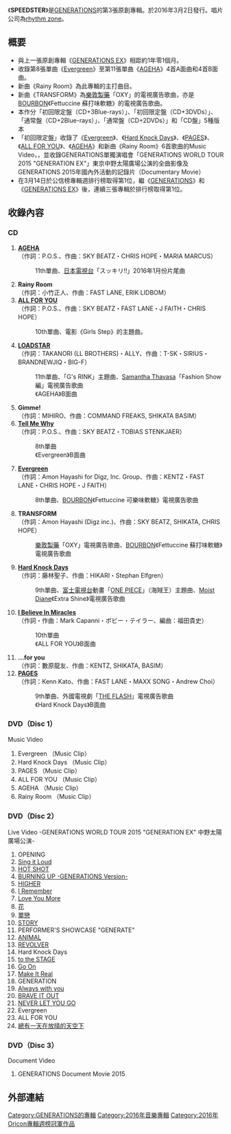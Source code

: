 {{unreferenced|time=2016-02-01T15:48:06+00:00}}
{{Infobox Album
| Name = SPEEDSTER
| Cover = Speedster chogouka sa8fx9 (1).jpg
| Artist = [[GENERATIONS_from_EXILE_TRIBE|GENERATIONS]]
| Type = 專輯
| Released = 2016年3月2日
| Recorded = 2015年－2016年
| Genre = [[J-POP|J-POP]]
| Length = 
| Label = [[rhythm_zone|rhythm zone]]
| Producer = 
| Certification  = * 金唱片（[[日本唱片協會|日本唱片協會]]）
| Chart position = * 週間最高排名第1位<small>（[[Oricon公信榜|Oricon]]）</small> 
* 2016年3月度月排名第6名（Oricon）
| Reviews = 
| Last album            = [[GENERATIONS_EX|GENERATIONS EX]]<br />2015年
| This album            = '''SPEEDSTER'''<br />2016年
| Next album            = [[沒有眼淚的小丑抬頭望着沒有太陽和月亮的天空|沒有眼淚的小丑抬頭望着沒有太陽和月亮的天空]]<br />2017年
| Misc           = {{Singles
 | Name          = SPEEDSTER
 | Type          = 錄音室專輯
 | Single 1      = [[Evergreen_(GENERATIONS單曲)|Evergreen]]
 | Single 1 date = 2015年5月13日
 | Single 2      = [[Hard_Knock_Days|Hard Knock Days]]
 | Single 2 date = 2015年8月12日
 | Single 3      = [[ALL_FOR_YOU_(GENERATIONS單曲)|ALL FOR YOU]]
 | Single 3 date = 2015年9月16日
 | Single 4      = [[AGEHA_(GENERATIONS單曲)|AGEHA]]
 | Single 4 date = 2016年1月27日
}}
}}
《'''SPEEDSTER'''》是[[GENERATIONS_from_EXILE_TRIBE|GENERATIONS]]的第3張原創專輯。於2016年3月2日發行。唱片公司為[[rhythm_zone|rhythm zone]]。

== 概要 ==
* 與上一張原創專輯《[[GENERATIONS_EX|GENERATIONS EX]]》相距約1年零1個月。
* 收錄第8張單曲《[[Evergreen_(GENERATIONS單曲)|Evergreen]]》至第11張單曲《[[AGEHA_(GENERATIONS單曲)|AGEHA]]》4首A面曲和4首B面曲。
* 新曲《Rainy Room》為此專輯的主打曲目。
* 新曲《TRANSFORM》為[[樂敦製藥|樂敦製藥]]「OXY」的電視廣告歌曲，亦是[[BOURBON|BOURBON]]《Fettuccine 蘇打味軟糖》的電視廣告歌曲。
* 本作分「初回限定盤（CD+3Blue-rays）」、「初回限定盤（CD+3DVDs）」、「通常盤（CD+2Blue-rays）」、「通常盤（CD+2DVDs）」和「CD盤」5種版本
* 「初回限定盤」收錄了《[[Evergreen_(GENERATIONS單曲)|Evergreen]]》、《[[Hard_Knock_Days|Hard Knock Days]]》、《[[Hard_Knock_Days|PAGES]]》、《[[ALL_FOR_YOU_(GENERATIONS單曲)|ALL FOR YOU]]》、《[[AGEHA_(GENERATIONS單曲)|AGEHA]]》和新曲《Rainy Room》6首歌曲的Music Video，，並收錄GENERATIONS單獨演唱會「GENERATIONS WORLD TOUR 2015 "GENERATION EX"」東京中野太陽廣場公演的全曲影像及GENERATIONS 2015年國內外活動的記錄片（Documentary Movie）
* 在3月14日於公信榜專輯週排行榜取得第1位，繼《[[GENERATIONS_(GENERATIONS專輯)|GENERATIONS]]》和《[[GENERATIONS_EX|GENERATIONS EX]]》後，連續三張專輯於排行榜取得第1位。

==收錄內容==
===CD===
#'''[[AGEHA_(GENERATIONS單曲)|AGEHA]]'''<br/>（作詞：P.O.S.、作曲：SKY BEATZ・CHRIS HOPE・MARIA MARCUS）
#:11th單曲、[[日本電視台|日本電視台]]「スッキリ!!」2016年1月份片尾曲
#'''Rainy Room'''<br/>（作詞：小竹正人、作曲：FAST LANE, ERIK LIDBOM）
#'''[[ALL_FOR_YOU_(GENERATIONS單曲)|ALL FOR YOU]]'''<br/>（作詞：P.O.S.、作曲：SKY BEATZ・FAST LANE・J FAITH・CHRIS HOPE）
#:10th單曲、電影《Girls Step》的主題曲。
#'''[[AGEHA_(GENERATIONS單曲)|LOADSTAR]]'''<br/>（作詞：TAKANORI (LL BROTHERS)・ALLY、作曲：T-SK・SIRIUS・BRANDNEWJIQ・BIG-F）
#:11th單曲、「G's RINK」主題曲、[[Samantha_Thavasa|Samantha Thavasa]]「Fashion Show編」電視廣告歌曲
#:《AGEHA》B面曲
#'''Gimme!'''<br/>（作詞：MIHIRO、作曲：COMMAND FREAKS, SHIKATA BASIM）
#'''[[Evergreen_(GENERATIONS單曲)|Tell Me Why]]'''<br/>（作詞：P.O.S.、作曲：SKY BEATZ・TOBIAS STENKJAER）
#:8th單曲
#:《Evergreen》B面曲
#'''[[Evergreen_(GENERATIONS單曲)|Evergreen]]'''<br/>（作詞：Amon Hayashi for Digz, Inc. Group、作曲：KENTZ・FAST LANE・CHRIS HOPE・J FAITH）
#:8th單曲、[[BOURBON|BOURBON]]《Fettuccine 可樂味軟糖》電視廣告歌曲
#'''TRANSFORM'''<br/>（作詞：Amon Hayashi (Digz inc.)、作曲：SKY BEATZ, SHIKATA, CHRIS HOPE）
#:[[樂敦製藥|樂敦製藥]]「OXY」電視廣告歌曲、[[BOURBON|BOURBON]]《Fettuccine 蘇打味軟糖》電視廣告歌曲
#'''[[Hard_Knock_Days|Hard Knock Days]]'''<br/>（作詞：藤林聖子、作曲：HIKARI・Stephan Elfgren）
#:9th單曲、[[富士電視台|富士電視台]]動畫「[[ONE_PIECE|ONE PIECE]]」（海賊王）主題曲、[[Moist_Diane|Moist Diane]]《Extra Shine》電視廣告歌曲
#'''[[ALL_FOR_YOU_(GENERATIONS單曲)|I Believe In Miracles]]'''<br/>（作詞・作曲：Mark Capanni・ボビー・テイラー、編曲：福田貴史）
#:10th單曲
#:《ALL FOR YOU》B面曲
#'''...for you'''<br/>（作詞：數原龍友、作曲：KENTZ, SHIKATA, BASIM）
#'''[[Hard_Knock_Days|PAGES]]'''<br/>（作詞：Kenn Kato、作曲：FAST LANE・MAXX SONG・Andrew Choi）
#:9th單曲、外國電視劇「[[閃電俠_(2014年電視劇)|THE FLASH]]」電視廣告歌曲
#:《Hard Knock Days》B面曲

===DVD（Disc 1）===
; Music Video
# Evergreen （Music Clip）
# Hard Knock Days （Music Clip）
# PAGES （Music Clip）
# ALL FOR YOU （Music Clip）
# AGEHA （Music Clip）
# Rainy Room （Music Clip）

===DVD（Disc 2）===
; Live Video -GENERATIONS WORLD TOUR 2015 "GENERATION EX" 中野太陽廣場公演-
# OPENING
# [[Sing_it_Loud|Sing it Loud]]
# [[HOT_SHOT|HOT SHOT]]
# [[BURNING_UP|BURNING UP -GENERATIONS Version-]]
# [[GENERATIONS_EX|HIGHER]]
# [[GENERATIONS_EX|I Remember]]
# [[Love_You_More|Love You More]]
# [[Always_with_you|花]]
# [[BRAVE_IT_OUT|單戀]]
# [[Sing_it_Loud|STORY]]
# PERFORMER'S SHOWCASE "GENERATE"
# [[ANIMAL|ANIMAL]]
# [[HOT_SHOT|REVOLVER]]
# Hard Knock Days
# [[GENERATIONS_(GENERATIONS專輯)|to the STAGE]]
# [[BURNING_UP|Go On]]
# [[GENERATIONS_EX|Make It Real]]
# GENERATION
# [[Always_with_you|Always with you]]
# [[BRAVE_IT_OUT|BRAVE IT OUT]]
# [[NEVER_LET_YOU_GO|NEVER LET YOU GO]]
# Evergreen
# ALL FOR YOU
# [[GENERATIONS_(GENERATIONS專輯)|總有一天在放晴的天空下]]

===DVD（Disc 3）===
; Document Video
# GENERATIONS Document Movie 2015

== 外部連結 ==


{{GENERATIONS from EXILE TRIBE}}
{{Oricon專輯週榜冠軍 (2016年)|2016年3月14日}}



{{DEFAULTSORT:SPEEDSTER}}
[[Category:GENERATIONS的專輯|Category:GENERATIONS的專輯]]
[[Category:2016年音樂專輯|Category:2016年音樂專輯]]
[[Category:2016年Oricon專輯週榜冠軍作品|Category:2016年Oricon專輯週榜冠軍作品]]